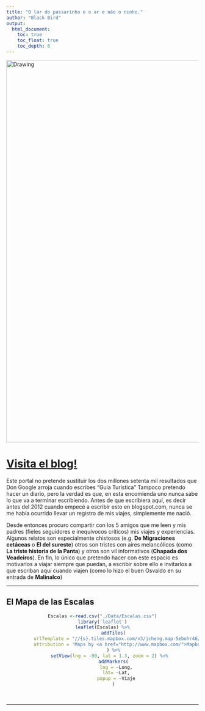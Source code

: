 ```yaml
---
title: "O lar do passarinho e o ar e não o ninho."
author: "Black Bird"
output:
  html_document:
    toc: true
    toc_float: true
    toc_depth: 6
---
```


<img src="Images/Viajes2.jpg" alt="Drawing" style="width: 1000px;"/>

# [Visita el blog!](http://olardopassarinhoeoar.blogspot.com/)

Este portal no pretende sustituir los dos millones setenta mil resultados que Don Google arroja cuando escribes “Guía Turística” Tampoco pretendo hacer un diario, pero la verdad es que, en esta encomienda uno nunca sabe lo que va a terminar escribiendo. Antes de que escribiera aquí, es decir antes del 2012 cuando empecé a escribir esto en blogspot.com, nunca se me había ocurrido llevar un registro de mis viajes, simplemente me nació.

Desde entonces procuro compartir con los 5 amigos que me leen y mis padres (fieles seguidores e inequívocos críticos) mis viajes y experiencias. Algunos relatos son especialmente chistosos (e.g. **De Migraciones cetáceas** o **El del sureste**) otros son tristes con aires melancólicos (como **La triste historia de la Panta**) y otros son vil informativos (**Chapada dos Veadeiros**). En fin, lo único que pretendo hacer con este espacio es motivarlos a viajar siempre que puedan, a escribir sobre ello e invitarlos a que escriban aquí cuando viajen (como lo hizo el buen Osvaldo en su entrada de **Malinalco**)

\clearpage

---

## El Mapa de las Escalas

<center>

```r

Escalas <-read.csv("./Data/Escalas.csv")
library('leaflet')
leaflet(Escalas) %>%
        addTiles(
          urlTemplate = "//{s}.tiles.mapbox.com/v3/jcheng.map-5ebohr46/{z}/{x}/{y}.png",
          attribution = 'Maps by <a href="http://www.mapbox.com/">Mapbox</a>'
        ) %>%
      setView(lng = -90, lat = 1.3, zoom = 2) %>% 
        addMarkers(
          lng = ~Long,
          lat= ~Lat,
          popup = ~Viaje
        )
```

<br>

---

<!-- ## Las Escalas Disponibles Hasta Ahora -->


<!-- ### 2014 -->

<!-- #### Zacatecas -->
<!-- <a  -->
<!-- href="O_Lar/Zacatecas/Llegando.html"> ¿Cómo lleog al norte? -->
<!-- </a> • -->
<!-- <a  -->
<!-- href="O_Lar/Zacatecas/Completo.html"> ¡Zacatécalas! Del plato a la taza pasando por la panza... -->
<!-- </a> -->


<!-- #### Chapada dos Veadeiros, GO, Brasil -->
<!-- <a  -->
<!-- href="O_Lar/Chapada_V/Generalidades.html"> Generalidades -->
<!-- </a> • -->
<!-- <a  -->
<!-- href="O_Lar/Chapada_V/Sao_Jorge.html"> São Jorge, El Tepoz de Goias -->
<!-- </a> • -->
<!-- <a  -->
<!-- href="O_Lar/Chapada_V/Cavalcante.html"> Cavalcante, lá onde a estrada termina -->
<!-- </a>  -->

<!-- ### 2013 -->

<!-- #### Festival Internacional del Globo, León Guanajuato -->

<!-- <a  -->
<!-- href="O_Lar/FIG/FIGl.html"> Festival Internacional del Globo -->
<!-- </a> -->

<!-- #### Eurotrip -->
<!-- <a  -->
<!-- href="O_Lar/Eurotrip/Firenze_Italia.html"> Firenze, Italia -->
<!-- </a> -->

<!-- #### La Paz, Baja Caliofrnia Sur -->
<!-- <a  -->
<!-- href="O_Lar/La_Paz_BCS/SanCris_Gen.html"> El Golfo de California, La Paz de Cortés -->

<!-- #### Roadtrip: Oaxaca-San Cristobal -->

<!-- <a  -->
<!-- href="O_Lar/San_Cristobal/SanCris_Gen.html">Del DF a San Cristobal -->
<!-- </a> • -->
<!-- <a  -->
<!-- href="O_Lar/San_Cristobal/SanCris_Detallado.html">San Cristobal Detalles -->
<!-- </a>• -->
<!-- <a  -->
<!-- href="O_Lar/San_Cristobal/Sumidero.html">El Cañon del Sumidero -->
<!-- </a> • -->
<!-- <a  -->
<!-- href="O_Lar/San_Cristobal/SaCris_Palenque.html">De San Cristobal a Palenque -->
<!-- </a> • -->
<!-- <a  -->
<!-- href="O_Lar/San_Cristobal/Bonampak.html">Bonampak -->
<!-- </a> • -->
<!-- <a  -->
<!-- href="O_Lar/San_Cristobal/Bonampak.html">De Palenque a Oaxaca -->
<!-- </a> -->

<!-- #### New York City -->

<!-- <a  -->
<!-- href="O_Lar/NYC/NYC.html">Englishman in New York -->
<!-- </a> -->

<!-- #### Malinalco -->

<!-- <a  -->
<!-- href="O_Lar/Malinalco/Malinalco.html">Malinalco (Por Osvaldo) -->
<!-- </a> -->

<!-- #### Mahahual -->

<!-- <a  -->
<!-- href="O_Lar/Mahaha/Mahaha.html">Mahaha! -->
<!-- </a> -->

<!-- ### 2012 -->

<!-- #### Tulum -->

<!-- <a  -->
<!-- href="O_Lar/Tulum/Tulum.html">Generalidades -->
<!-- </a> -->

<!-- #### Cuba, la linda -->
<!-- <a  -->
<!-- href="O_Lar/Cuba_Primera/Cuba_Primera.html">Generalidades, la Habana y Camilo Cienfuegos -->
<!-- </a> -->

<!-- #### Panamá -->

<!-- <a  -->
<!-- href="O_Lar/Panama_CSBS/La_Cena_de_Despedida.html">La Cena de Despedida -->
<!-- </a> • -->
<!-- <a  -->
<!-- href="O_Lar/Panama_CSBS/Feliz_Turistiando.html"> Feliz Turistiando -->
<!-- </a> • -->
<!-- <a  -->
<!-- href="O_Lar/Panama_CSBS/Ciudad_Panama.html">Ciudad de Panamá, Panamá -->
<!-- </a> -->

<!-- #### El Inicio -->
<!-- <center> -->
<!-- • <a  -->
<!-- href="O_Lar/Panama_CSBS/El_Inicio.html">El Inicio -->
<!-- </a> • -->
 
 <!-- Global site tag (gtag.js) - Google Analytics -->
<head>
<script async src="https://www.googletagmanager.com/gtag/js?id=UA-105699898-3"></script>
<script>
  window.dataLayer = window.dataLayer || [];
  function gtag(){dataLayer.push(arguments);}
  gtag('js', new Date());

  gtag('config', 'UA-105699898-3');
</script>
</head>